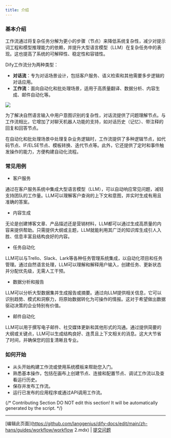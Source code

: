 ```yaml
---
title: 介绍
---
```


### 基本介绍

工作流通过将复杂任务分解为更小的步骤（节点）来降低系统复杂性，减少对提示词工程和模型推理能力的依赖，并提升大型语言模型（LLM）在复杂任务中的表现。这也提高了系统的可解释性、稳定性和容错性。

Dify工作流分为两种类型：

* **对话流**：专为对话场景设计，包括客户服务、语义检索和其他需要多步逻辑的对话应用。
* **工作流**：面向自动化和批处理场景，适用于高质量翻译、数据分析、内容生成、邮件自动化等。

![](https://assets-docs.dify.ai/dify-enterprise-mintlify/en/guides/workflow/65e9ed3fb88e03f631b3862acc2479e4.png)

为了解决自然语言输入中用户意图识别的复杂性，对话流提供了问题理解节点。与工作流相比，它增加了对聊天机器人功能的支持，如对话历史（记忆）、带注释的回复和回答节点。

在自动化和批处理场景中处理复杂业务逻辑时，工作流提供了多种逻辑节点，如代码节点、IF/ELSE节点、模板转换、迭代节点等。此外，它还提供了定时和事件触发操作的能力，方便构建自动化流程。

### 常见用例

* 客户服务

通过在客户服务系统中集成大型语言模型（LLM），可以自动响应常见问题，减轻支持团队的工作量。LLM可以理解客户查询的上下文和意图，并实时生成有用且准确的答案。

* 内容生成

无论是创建博客文章、产品描述还是营销材料，LLM都可以通过生成高质量的内容来提供帮助。只需提供大纲或主题，LLM就能利用其广泛的知识库生成引人入胜、信息丰富且结构良好的内容。

* 任务自动化

LLM可以与Trello、Slack、Lark等各种任务管理系统集成，以自动化项目和任务管理。通过自然语言处理，LLM可以理解和解释用户输入，创建任务、更新状态并分配优先级，无需人工干预。

* 数据分析和报告

LLM可以分析大型数据集并生成报告或摘要。通过向LLM提供相关信息，它可以识别趋势、模式和洞察力，将原始数据转化为可操作的情报。这对于希望做出数据驱动决策的企业特别有价值。

* 邮件自动化

LLM可以用于撰写电子邮件、社交媒体更新和其他形式的沟通。通过提供简要的大纲或关键点，LLM可以生成结构良好、连贯且上下文相关的消息。这大大节省了时间，并确保您的回复清晰且专业。

### 如何开始

* 从头开始构建工作流或使用系统模板来帮助您入门。
* 熟悉基本操作，包括在画布上创建节点、连接和配置节点、调试工作流以及查看运行历史。
* 保存并发布工作流。
* 运行已发布的应用程序或通过API调用工作流。

{/*
Contributing Section
DO NOT edit this section!
It will be automatically generated by the script.
*/}

---

[编辑此页面](https://github.com/langgenius/dify-docs/edit/main/zh-hans/guides/workflow/workflow 2.mdx) | [提交问题](https://github.com/langgenius/dify-docs/issues/new?template=docs.yml)

